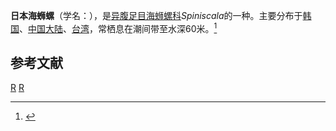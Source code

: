 {{Speciesbox
| taxon = Spiniscala japonica
| binomial_authority = (Dunker, 1861)
}}
'''日本海蛳螺'''（学名：''{{lang|la|Spiniscala japonica}}''），是[[异腹足目|异腹足目]][[海蛳螺科|海蛳螺科]]''Spiniscala''的一种。主要分布于[[韩国|韩国]]、[[中国大陆|中国大陆]]、[[台湾|台湾]]，常栖息在潮间带至水深60米。<ref>{{cite web|url=http://shell.sinica.edu.tw/chinese/shellbase_detail.php?science_no=1715|title=国际贝库：日本海蛳螺|publisher=台湾贝类资料库|accessdate=2009-08-11|archive-date=2016-03-04|archive-url=https://web.archive.org/web/20160304113525/http://shell.sinica.edu.tw/chinese/shellbase_detail.php?science_no=1715|dead-url=no}}</ref>

== 参考文献 ==
{{reflist}}
{{Taxonbar|from=Q11086460}}

[[Category:海蛳螺科|R]]
[[Category:_1861年描述的动物|R]]